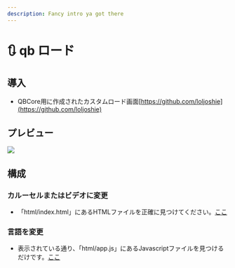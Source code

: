```yaml
---
description: Fancy intro ya got there
---
```


# 🔃 qb ロード

## 導入

* QBCore用に作成されたカスタムロード画面[https://github.com/loljoshie](https://github.com/loljoshie)

## プレビュー

![](../.gitbook/assets/loading1.png)

## 構成

### カルーセルまたはビデオに変更

* 「html/index.html」にあるHTMLファイルを正確に見つけてください。[ここ](https://user-images.githubusercontent.com/91661118/154891153-7b8a9e0b-5d89-460f-af4b-409e5105c229.gif)

### 言語を変更

* 表示されている通り、「html/app.js」にあるJavascriptファイルを見つけるだけです。[ここ](https://user-images.githubusercontent.com/91661118/154890941-5bc9db8f-6f15-4cb0-a7b3-1aa60a7d0824.gif)
